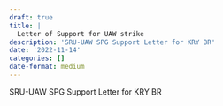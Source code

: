 ```yaml
---
draft: true 
title: |
  Letter of Support for UAW strike
description: 'SRU-UAW SPG Support Letter for KRY BR'
date: '2022-11-14'
categories: []
date-format: medium 
---
```



SRU-UAW SPG Support Letter for KRY BR


